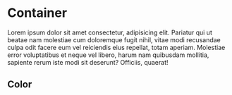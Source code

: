 
<Meta title="CSS/Dark/Components/Container" />

# Container

Lorem ipsum dolor sit amet consectetur, adipisicing elit. Pariatur qui ut
beatae nam molestiae cum doloremque fugit nihil, vitae modi recusandae culpa
odit facere eum vel reiciendis eius repellat, totam aperiam. Molestiae error
voluptatibus et neque vel libero, harum nam quibusdam mollitia, sapiente rerum
iste modi sit deserunt? Officiis, quaerat!

## Color

<DesignTokenDocBlock categoryName="dist/css/Dark/components/container/color.css" maxHeight={10000} />
